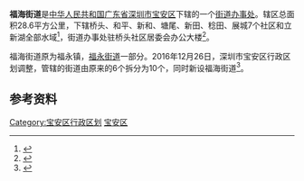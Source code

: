 '''福海街道'''是[[中华人民共和国|中华人民共和国]][[广东省|广东省]][[深圳市|深圳市]][[宝安区|宝安区]]下辖的一个[[街道办事处|街道办事处]]。辖区总面积28.6平方公里，下辖桥头、和平、新和、塘尾、新田、稔田、展城7个社区和立新湖全部水域<ref>{{Cite web|title=宝安区福海街道机构概况|url=http://www.baoan.gov.cn/fhjd/zwgk/jggk/jggk/|access-date=2021-06-20|publisher=宝安区福海街道}}</ref>，街道办事处驻桥头社区居委会办公大楼<ref>{{Cite news|url=http://gd.qq.com/a/20161226/026427.htm|title=6变10！宝安新设4个街道挂牌 一把手公布|last=|first=|date=2016-12-26|work=深圳特区报|accessdate=2017-01-10|deadurl=yes|archiveurl=https://web.archive.org/web/20170110170615/http://gd.qq.com/a/20161226/026427.htm|archivedate=2017-01-10}}</ref>。

福海街道原为福永镇，[[福永街道|福永街道]]一部分。2016年12月26日，深圳市宝安区行政区划调整，管辖的街道由原来的6个拆分为10个，同时新设福海街道<ref>{{Cite news|url=http://sz.leju.com/news/2016-12-27/10306219338475091841427.shtml|title=深圳宝安区街道“6变10” 龙岗区街道“8变11”|last=|first=|date=2016-12-27|work=南方日报|accessdate=2017-01-10|archive-url=https://web.archive.org/web/20170110161409/http://sz.leju.com/news/2016-12-27/10306219338475091841427.shtml|archive-date=2017-01-10|dead-url=yes}}</ref>。

==参考资料==
{{reflist}}

{{深圳小作品}}
{{深圳市宝安区行政区划}}
[[Category:宝安区行政区划|Category:宝安区行政区划]]
[[Category:深圳街道_(行政区划)|宝安区]]
